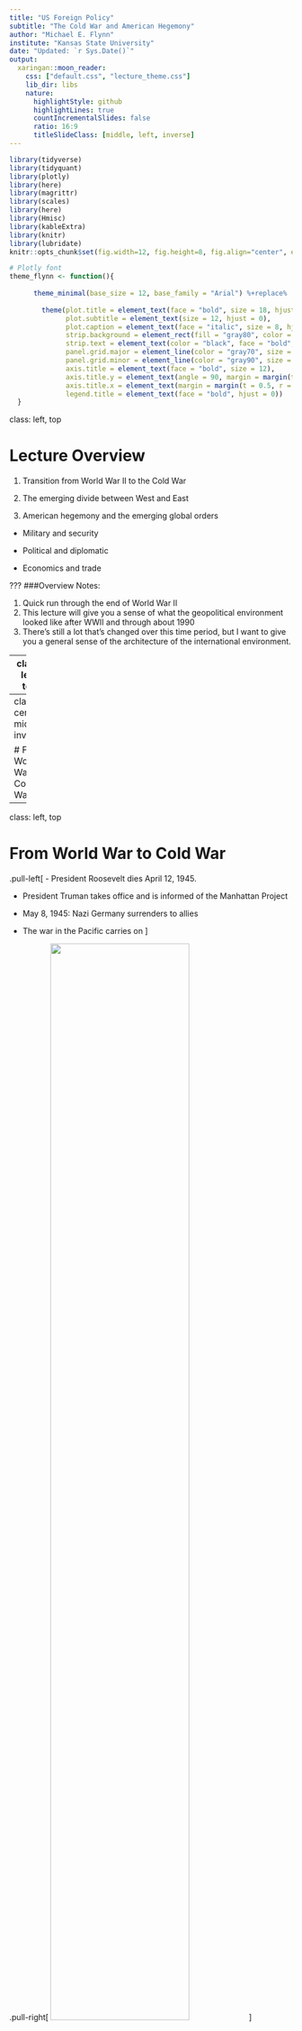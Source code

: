 ```yaml
---
title: "US Foreign Policy"
subtitle: "The Cold War and American Hegemony"
author: "Michael E. Flynn"
institute: "Kansas State University"
date: "Updated: `r Sys.Date()`"
output: 
  xaringan::moon_reader:
    css: ["default.css", "lecture_theme.css"]
    lib_dir: libs
    nature:
      highlightStyle: github
      highlightLines: true
      countIncrementalSlides: false
      ratio: 16:9
      titleSlideClass: [middle, left, inverse]
---
```

```r
library(tidyverse)
library(tidyquant)
library(plotly)
library(here)
library(magrittr)
library(scales)
library(here)
library(Hmisc)
library(kableExtra)
library(knitr)
library(lubridate)
knitr::opts_chunk$set(fig.width=12, fig.height=8, fig.align="center", echo=FALSE, warning=FALSE, error=FALSE, message=FALSE, dpi=400) 

# Plotly font
theme_flynn <- function(){ 
  
      theme_minimal(base_size = 12, base_family = "Arial") %+replace% 
        
        theme(plot.title = element_text(face = "bold", size = 18, hjust = 0, margin = margin(t = 0, b = 0.3, l = 0, r = 0, unit = "cm")),
              plot.subtitle = element_text(size = 12, hjust = 0),
              plot.caption = element_text(face = "italic", size = 8, hjust = 1, margin = margin(t = 0.2, unit = "cm")),
              strip.background = element_rect(fill = "gray80", color = "black"),
              strip.text = element_text(color = "black", face = "bold", margin = margin(t = 0.2, b = 0.2, l = 0.2, r = 0.2, unit = "cm")),
              panel.grid.major = element_line(color = "gray70", size = 0.15),
              panel.grid.minor = element_line(color = "gray90", size = 0.1),
              axis.title = element_text(face = "bold", size = 12),
              axis.title.y = element_text(angle = 90, margin = margin(t = 0, r = 0.5, b = 0, l = 0, unit = "cm")),
              axis.title.x = element_text(margin = margin(t = 0.5, r = 0, b = 0, l = 0, unit = "cm")),
              legend.title = element_text(face = "bold", hjust = 0))
  }
```

class: left, top

# Lecture Overview

1. Transition from World War II to the Cold War 

2. The emerging divide between West and East

3. American hegemony and the emerging global orders

  - Military and security
  
  - Political and diplomatic
  
  - Economics and trade
  
  
???
###Overview Notes:

1. Quick run through the end of World War II
2. This lecture will give you a sense of what the geopolitical environment looked like after WWII and through about 1990
3. There's still a lot that's changed over this time period, but I want to give you a general sense of the architecture of the international environment. 
  
  
  


---
class: left, top

# Key Questions

1. How did the events of the late 19th and early 20th centuries shape the development of the Cold War?

2. Who were some of the key players involved in shaping US foreign policy during the early Cold War years?

3. What were the key features of the US-led global order that emerges after Wolrd War II?



---
class: center, middle, inverse

# From World War to Cold War


---
class: left, top

# From World War to Cold War


.pull-left[
- President Roosevelt dies April 12, 1945. 

- President Truman takes office and is informed of the Manhattan Project

- May 8, 1945: Nazi Germany surrenders to allies

- The war in the Pacific carries on
]

.pull-right[
<img src="../images/franklin-roosevelt.jpg" style="width:70%;">
]



???

# Background

- Truman didn't know about Manhattan Project. Had several run-ins with Secretary of War Henry Stimson when he was in the Senate. Truman was trying to hunt down wasteful programs.




---
class: left, top

# From World War to Cold War

### Japan and the atomic bomb

- Invasion?

- Demonstration?

- Bombing?


???

# Background
- Many argued invasion would be too costly.
- Debate over how best to end war. Three options presented.
- Arsenal initially limited, so demonstration would waste a valuable weapon.
- Also a risk it wouldn't work if demonstrated.
- The decision to use the bomb not just about US and Japan. Also motivated by USSR. US wanted to end the war quickly to avoid Soviet interference in Pacic.




---
class: left, top

# From World War to Cold War

.pull-left[
Henry Stimson

- Secretary of War under Roosevelt and Truman

- Opposes calls for demonstration of atomic weapons

- Influential in selecting targets
]


.pull-right[
<img src="../images/henry-stimson-old.jpg" style="width:70%">
]

???

### Stimson Background
- Previously served as Secretary of War under Howard Taft, and Secretary of State under Herbert Hoover
- Governor-General of Philippines
- Highly influential in shaping US policy during WWII
- Specifically advocated for using nuclear weapons, but opposed targeting sites that were culturally significant. Got Kyoto knocked off the list of potential targets.
- Also suggested sharing nuclear technology with USSR as a means of deating post-war tensions.




---
class: left, top

### From World War to Cold War

.pull-left[
Decision is made to use the bombs

 - Hiroshima bombed on August 6, 1945

- Nagasaki bombed on August 9, 1945

- Japan surrenders on August 14, 1945

To right: Replica of “Fat Man”, bomb dropped on Nagasaki
]

.pull-right[
<img src="../images/fat-man.jpg">
]

???

### Info on bomb's  use
- US Policymakers knew how destructive the bomb could/would be. 
- Didn't fully understand all of the implications re radioactive fallout.



---
class: middle, center, inverse

# The Emerging Divide



---
class: left, top

# The Emerging Divide

Tensions between the US and USSR go back long before World War II

- Longstanding ideological opposition to communism

- Soviet skepticism of Western intensions during war (the second front)

- Soviets want secure borders in Europe

???

### US long opposed to communism.
- Long history of government action against communists domestically
- US troops invaded Russia and attempted to reverse the Russian Revolution in 1917
- The second front. Soviets thought US and UK would wait and let USSR and Germany bleed to death.
- Tehran conference: Soviets long pushed for second front to take pressure off them in East. They agree to press Germans to take pressure off Allied campaign in France.
- Soviets also occupying territory in the East as they move into Germany. Incredibly brutal. Dan Carlin's Hardcore History podcast has good info on this. Lots of murder and rape.
- 1939 Nazi-Soviet Pact/Molotov-Ribbentrop Pact: Germany and USSR divvy up Eastern Europe.
- 1944 Warsaw uprising. Soviets out outskirts of town but let Germans massacre
Poles.




---
class: left, top

# The Emerging Divide

Key post-war events

- Soviets absorb occupied territories, which become the Warsaw Pact States

- British begin cutting aid to Greece and Turkey in 1946

- Soviets making claims on territory in Iran and Turkey

???

### Soviets occupy territory and solidify control.
- British secretly announces to the US in 1946 that it an no longer sustain aid to Greece and Turkey. Greece is currently fghting a civil war, with communist forces on one side.
- Greece holds cultural signifcance to US
- Stalin also attempting to bully US into making concessions in Iran and Turkey. 
- Stalin wants oil concessions and access to warm water ports.
- Iran issue taken to Security Council in 1946. The first serious issue brought before the body. Stalin eventually withdrew.




---
class: center, middle

<img src="../images/percentages-agreement.png" style="width:35%;">


???

### Percentages Agreement
- Fourth Moscow Conference of 1944
- Text: Romania, Greece, Yugoslavia, Hungary, Bulgaria
- Roosevelt's representative not included in these meetings between Churchill and Stalin. FDR protests.
- Churchill demands British sphere in Greece. This comes back to bite them in 1947 when they can no longer support Greeks.





---
class: center, middle

<img src="../images/occupied-germany-map.png" style="width:45%;">

???

### Shows allied occupation zones
- Cream areas are annexed by Poland and USSR, respectively.
- Cream area to left was effectively control by France (Saar Protectorate) but was reintegrated into Germany in 1957.






---
class: left, top

# The Emerging Divide 

.pull-left[
The Truman Doctrine

- First outlined in President Truman’s March 1947 speech before Congress

- Promises to support free peoples resisting tyrannical governments

- Also lays foundations for foreign aid programs by calling for assistance to Greece and Turkey

- To right: President Harry Truman
]

.pull-right[
<img src="../images/harry-truman.jpg" style="width:63%; right:-70px;">
]


???
### Truman Doctrine
- Direct reaction to events in Greece and Turkey
- FDR seemed more optimistic regarding cooperation with Russa. Truman more skeptical.
- "Must be the policy of the United States to support free peoples who are resisting
attempted subjugation by armed minorities or by outside pressures...We must
assist free peoples to work out their own destinies in their own way. (as quoted
in Gaddis 2007, 31)"
- Lays the foundations for economic and military aid programs, which haven't existed before.





---
class: left, top

# The Emerging Divide

.pull-left[
The Marshall Plan

- General George Marshall, Secretary of State under President Truman

- June 1947: Delivered Harvard’s commencement speech. The “opening shot” of the Marshall Plan

- Catalyst for what would become the Organization for Economic Cooperation and Development (OECD)

- To right: General George C. Marshall
]


.pull-right[
<img src="../images/george-marshall.jpeg" style="width:58%; right:-60px; top:-50px;">
]

???
### Marshall Plan
- Builds off of the Truman doctrine
- Europe's economy is in ruins. Hunger and poverty viewed as greater threats than
direct Soviet intervention.
- Calls for massive economic assistance to help rebuild Europe (European Recovery
Program).
- Excerpt from Marshall's speech: "Aside from the demoralizing effect on the world
at large and the possibilities of disturbances arising as a result of the desperation
of the people concerned, the consequences to the economy of the United States
should be apparent to all. It is logical that the United States should do whatever
it is able to do to assist in the return of normal economic health in the world,
without which there can be no political stability and no assured peace. Our policy
is directed not against any country or doctrine but against hunger, poverty, desperation and chaos. Its purpose should be the revival of a working economy in the
world so as to permit the emergence of political and social conditions in which free
institutions can exist. Such assistance, I am convinced, must not be on a piece-
meal basis as various crises develop. Any assistance that this Government may
render in the future should provide a cure rather than a mere palliative. Any government that is willing to assist in the task of recovery will find full co-operation
I am sure, on the part of the United States Government. Any government which
maneuvers to block the recovery of other countries cannot expect help from us.
Furthermore, governments, political parties, or groups which seek to perpetuate
human misery in order to profit therefrom politically or otherwise will encounter
the opposition of the United States." OECD Marshall Plan Speech.
- Soviets invited to partake. They refused.







---
class: left, top

# The Emerging Divide

.pull-left[
George F. Kennan

- Director of Policy Planning, US State Department, Ambassador to the USSR

- Father of containment doctrine

- Author of the “Long Telegram” and the infamous “X Article” in Foreign Affairs

- Emphasis on non-military resistance to Soviet expansion
]

.pull-right[
<img src="../images/george-kennan.jpg" style="width:60%; right:-60px;">
]


???
### George Kennan
- Kennan had been a foreign service officer for years.
- In 1946---Long telegram was about 8,000 words. Ridiculous considering model of
telegraphic delivery.
- Early skeptic of the US' ability to cooperate with the Soviets
- Containment emphasized less militarized resistance to USSR.
- Kennan argued that Soviet rulers justified their rule on the idea that the West
was trying to destroy the USSR/Russian people. The use of military force to
counter them would only play into their narrative, helping to justify the Soviet
regime's harsh domestic policies.
- Kennan opposed NATO for this reason. He believed the formation of an alliance
excluding the USSR would serve as the proof Soviet leaders needed









---
class: left, top

# The Emerging Divide

.pull-left[
Paul Nitze

- Contemporary of George Kennan

- Second Director of Policy Planning

- Primary author of NSC–68

- Supported a more militant version of Kennan’s containment strategy
]

.pull-right[
<img src="../images/paul-nitze.jpg" style="width:65%; right:-40px;">
]

???
### Paul Nitze
- One of the principal authors of NSC-68
- Set out a vision of a more militarized approach to containment
- Kennan opposed this view. 





---
class: left, top

# The Emerging Divide

Later events: 

- Communist coup in Czechoslovakia (1948)

- Yugoslav–Soviet split (1948)

- Communist victory in China (1949)

- USSR detonates atomic bomb (1949)

- Chinese-Soviet Alliance (1950)

- Korean War (1950–1953)

- Communist parties gain strength in Europe after WWII


???
### Other events pave the way for the cold war:
- 1948: Stalin approves communist coup in Czechoslovakia. Had retained democratic government after the war. Czech foreign minister found dead on the ground.Suspicions that communists pushed him.
- 1948: Tito splits with Stalin. US begins giving aid to Tito's regime. Dean Acheson
famously says "he might be a son of a bitch, but he's our son of a bitch."
- Communist Chinese win Civil War in 1949. Nationalists retreat to Taiwan
- Chinese and Soviets form alliance in 1950. Perpetuates idea that there is a monolithic transnational communism bloc
- Korean War. Reinforced idea that USSR would use force to advance communism around the world.
- Economic devastation after WWI also leads to rise in support for communist parties. US worries that communists will gain power through legitimate electoral channels, and will be subservient to USSR.







---
class: center, middle, inverse

# American Hegemony


---
class: left, top

# American Hegemony

### What is hegemony?

--

> Hegemony is a __preponderance of global power__

???

Note that this means a hegemonic power doesn't get everything it wants. But more power helps in bargaining processes. 





---
class: left, top

# American Hegemony

US emerges from World War II with unparalleled economic and military power

Europe, not so much

US foreign policy focuses on three goals:

1. Checking Soviet expansion

2. Promoting recovery of war-torn areas

3. Promoting greater global integration


???
Goal of promoting integration is a reaction to World War I and Western liberal political thought (e.g. Adam Smith, Immanuel Kant, etc.)






---
class: center, middle

```r
data <- read.csv(here("../../../Data Files/COW Data/NMC_5_0/NMC_5_0.csv")) %>% 
  subset(year == 1945 | year == 1950)

# Comparison
ggplot(data = subset(data, cinc >= 0.01), aes(x = reorder(stateabb, cinc), y = cinc, group = as.factor(year), fill = as.factor(year))) +
  geom_bar(stat = "identity", position = "dodge", color = "black", size = 0.1) +
  theme_flynn() +
  theme(text = element_text(size = 16)) +
  scale_fill_brewer(palette = "Set2") +
  labs(x = "Country",
       y = "CINC Score",
       fill = "Year",
       title = "Countries with minimum 1% CINC score",
       subtitle = "Mind the difference between absolute, relative, and latent capabilities",
       caption = "Data obtained from Correlates of War Project's National Material Capabilities data (v5.0).")

```






---
class: left, top

# American Hegemony

US embarks on a massive order-building project

- The emergent order is often referred to as a “liberal hegemonic” order, or as “liberal internationalism”

- Three central pillars

  - Security

  - Diplomacy and governance

  - Economic


???
### Initial Alternatives
- Talk about the origins of liberal here. Not liberal as in politically liberal.
- Points to classical liberalism
- Two main pillars are in economic and security affairs.
- Also talk about the idea that earlier visions of post-war environment looked different
  - FDR's Four Policemen: US, England, USSR, and China (Also members of
UN Security Council). Emphasized leadership of great powers in spheres of
influence
  - US initially opposed to greater military involvement, but the situation eventually required it, and Europeans requested it. FDR told stalin troops would
be out of Europe within 2 years.





---
class: left, top

# American Hegemony

What does a liberal internationalist/hegemonic order look like?

- It emphasized a few key concepts

- US leadership (with constraints)

- Primacy of a rules-based system of global governance

- Multilateral cooperation and in economic and security affairs


???

### Examples of US leadership and constraints
- US must abide by system it sets up
- John Ikenberry argues that the US had to constrain its behavior to enjoy the long-term benefits of the order it was building.
  - If it did whatever it wanted it would provoke a backlash and would collapse immediately.
  - Getting buy-in and legitimacy was important
- Rules-based system in contrast to pure balance of power that dominated before. Rules more formally outlined/defined.






---
class: left, top

# American Hegemony

### Security affairs:

- North Atlantic Treaty Organization (NATO)

- Central Treaty Organization (CENTO)

- United Nations (UN)

- Southeast Asia Treaty  Organization (SEATO)


???

# Note

- US leaders insisted Europeans had to take the lead in forming NATO
- US has to be asked to join partly to secure domestic support.






---
class: center, middle

<img src="../images/WORPOL3_MAP01.04.jpg" style="width:75%">




---
class: left, top

# American Hegemony

### Diplomatic affairs:

- Establish standards and principles to govern the post-War world

- Provide forum for dispute resolution between states

- Determine the fate of colonial territories and societies




---
class: left, top

# American Hegemony

### Diplomatic affairs:

- United Nations (UN)

  - International Atomic Energy Agency (IAEA)
  
  - World Health Organization
  
  - United Nations Human Rights Council

???

### Notes:

- The idea here was to establish greater coordination between countries
- Resolve problems before they emerged, and do so peacefully
- Coordinate to facilitate greater interactions in other spaces (e.g. economic)






---
class: left, top

# American Hegemony

.pull-left[
Promoting democracy

- US seeking to promote democracy abroad

- Much of this is rooted in opposition to communism

- Much of this effort conflicts with treatment of minority Americans at home

- Many fear that US efforts to promote democracy and the rule of law will be applied unevenly across the international landscape

- To right: James Byrnes, Secretary of State 1945-1947
]

.pull-right[
<img src="../images/james-byrnes.jpg" style="width:60%; left:30px;">
]



???

# Notes on Byrnes, Multilateralism, and Human Rights:

- Secretary of STate. Also a staunch segregationist.

- Brynes served in the House, Senate, and briefly as an associate justice on the US supreme court (though his tenure is the shortest on record). He played an important role in blocking anti-lynching legislation, blocking support for black colleges and universities, and also in maintaining white control over Democratic Party politics in South Carolina.

- The State Department and various US officials worried that the Untied Nations Commission on Human Rights might have the power to investigate human rights abuses within the US. Also worried that it might be able to compel the US to impose equal protections for blacks and other minority groups. Also sought to prevent the commission from having the power to investigate petitions brought by various minority groups.

- US immediately sought to weaken these institutions for fear that they would be used against the US. They also sought to limit petitions to come only from member states (i.e. not from individuals or non-governmental organizations).

- This is exactly what happened---the National Negro Congress brought a petition to the UN on June 6, 1946 that outlined the oppression of black Americans (See Anderson 2003, 80-81).




---
class: center, middle


<figure>
<img src="../images/walter-white.jpg" style="width:350px; height:425px;">
<figcaption> Walter White </figcaption>
</figure>


<figure>
<img src="../images/thurgood-marshall.jpg" style="width:350px; height:425px;">
<figcaption> Thurgood Marshall </figcaption>
</figure>


???

# Notes on NAACP

- We typically think of NAACP as a domestic civil rights organization
- Historian Carol Anderson discusses how the concept of "civil rights" grew out of an effort to avoid red-baiting. 
- The goal was initially to pursue a more general global agenda of human rights.
- Walter White and Thurgood Marshall were two leading figures in the NAACP and were closely engaged with the early formulation of US human rights policy and stance re the United Nations.





---
class: left, top

# American Hegemony


### Economic affairs:

- Promote greater economic integration among all states

- Remove barriers to trade and investment

- Reaction to interwar period and Great Depression and move to autarky 

???

# Notes on economic affairs

- Promoting greater economic integration is a reaction to the Great Depression.
- Policymakers believed that the move to autarky caused WWII.
- What do we mean? Lower tariff barriers is the big thing. Lowering taxes on imports. Think Smoot Hawley Tariff.
- Also inspired by classical liberal thinking. Roosevelt and Truman administrations are filled with people from the Northeastern business and banking sectors. They very much buy into the idea that commerce can create peace.
- They also stand to benefit economically. European economies are in ruins, and the US is the only advanced industrial economy running at full steam. They canstand to gain a lot by getting other states to lower trade barriers, thus making
US goods cheaper to buyers in other countries.
- Foreign aid viewed as an extension of the Western welfare state.







---
class: left, top

# American Hegemony

### Economic affairs:

- Bretton Woods System
  
  - General Agreement on Tariffs and Trade (GATT)

  - World Bank

  - International Monetary Fund (IMF)

???

### Early institutions

- GATT becomes TWO in 1995. Provides a forum for international trade law, tariff negotiations, and dispute resolution.
- World Bank: Originally focused on reconstruction after WWII. Later shifts to focus on development and poverty reduction. 
- IMF: Originally intended to help maintain stable exchange rates and address
balance of payments problems. US dollar was pegged to gold initially, so some
management of the monetary system was still required. Since moving off the gold
standard the IMF is not focused on debt management and balance of payments
crises. Exchange rates were fixed, but could be adjusted (See Oatley).








---
class: center, middle

```r
data <- read.csv(here("../../../Data Files/COW Data/COW IGO Data/igounit_v2.3.csv")) 
data[data < 0] <- NA
data <- data %>% 
  group_by(year) %>% 
  dplyr::summarise(igocount = n_distinct(ioname))

# Annual count of IGOs
ggplot(data = data, aes(x = year, y = igocount)) +
  geom_area(fill = "deepskyblue", color = "black", size = 0.1, alpha = 0.8) +
  theme_flynn() +
  theme(text = element_text(size = 16)) +
  scale_x_continuous(breaks = seq(1815, 2010, 15), limits = c(1815, 2010)) +
  scale_y_continuous(breaks = seq(0, 350, 50)) +
  labs(x = "Year",
       y = "Count",
       title = "Number of Intergovernmental Organizations, 1815-2005",
       subtitle = "World War II represents an inflection point",
       caption = "Data obtained from Correlates of War Project's IGO data (v2.3)")
```

???

### Note:

- Growth of IGOs also reflects growing interest in global governance
- US participation in multilateral treaties also grows steadily over time, but really takes off in mid-20th century.










---
class: left, top

# American Hegemony

What does all this mean for US foreign policy?

--

Big changes, that’s what!

--

- US forges a series of long-term military alliances
- New economic and military aid programs
- Building up a nuclear arsenal
- Maintaining long-term overseas military deployments
- Maintaining high levels of military spending
- Using military force abroad with greater regularity and intensity
- Focus on political demands from less developed countries
- Economic and monetary policies more tightly entwined with rest of the world
- Policy goals require greater international coordination (i.e. multilateralism)
- Greater attention on disparities between US domestic policies and foreign policies


???

### World is more complicated

- The US is in a position to manage many, many more relationships than in the past, and those issues are increasingly technical in nature (e.g. trade, nuclear weapons, etc.)

- The issue of race relations in the US was a major focus in the lead up to the conferences laying out the United Nations

- Domestic groups used foreign policy statements and international institutions to call attention to domestic injustices

- International actors pointed to US domestic problems with race to undermine its rhetoric for justice, equality, and democracy abroad.



---
class: center, middle

```r
data <- read.csv(here("../../../Data Files/ATOP V4.0 Data (csv)/atop4_0ddyr.csv")) %>% 
  subset(stateA == 2 & defense == 1) %>% 
  group_by(year) %>% 
  summarise(allies = n_distinct(stateB))

combined <- tibble(year = seq(1815, 2016)) %>% 
  left_join(data) %>% 
  mutate(allies = ifelse(is.na(allies), 0, allies)) 


# US allies over time
ggplot(data = combined, aes(x = year, y = allies)) +
  geom_line() +
  theme_flynn() +
  theme(text = element_text(size = 16)) +
  scale_x_continuous(breaks = seq(1815, 2016, 20)) +
  scale_y_continuous(breaks = seq(0, 70, 10), limits = c(0, 70)) +
  labs(x = "Year",
       y = "Count",
       title = "US defense pacts over time, 1815-2016",
       subtitle = "World War II and the Cold War mark an important turning point",
       caption = "Data obtained from the Alliance Treaty Obligations and Provisions Data, (v4.0)")
  

```



---
class: center, middle

```r
milper <- read.csv(here("../../../Data Files/COW Data/NMC_5_0/NMC_5_0.csv"))  %>% 
  subset(ccode == 2) %>% 
  mutate(milper.per = milper / tpop)
  
# US military personnel as percent of population
p2 <- ggplot(data = milper, aes(x = year, y = milper.per)) +
  geom_area(fill = "deepskyblue", color = "black") +
  theme_flynn() +
  theme(text = element_text(size = 16)) +
  scale_x_continuous(breaks = seq(1815, 2015, 20)) +
  scale_y_continuous(breaks = seq(0, 0.10, 0.02), limits = c(0, 0.10), labels = percent) +
  labs(x = "Year",
       y = "",
       title = "Military personnel as percentage of total population, 1815-2015",
       subtitle = "Historically the US military has been very small, until the Cold War",
       caption = "Data obtained from the Correlates of War Project National Material Capabilities data (v5.0).\nhttp://www.correlatesofwar.org/data-sets/national-material-capabilities")

p2
```




---
class: center, middle

```r
milspend <- read.csv(here("../../../Data Files/COW Data/NMC_5_0/NMC_5_0.csv")) %>% 
  subset(ccode == 2 & year >= 1913) 

# Note this uses Consumer Price Index for All Urban Consumers: All Items in U.S. City Average
cpi <- tq_get("CPIAUCNS",
              get = "economic.data",
              from = "1913-01-01",
              to = "2019-01-01") %>% 
  mutate(year = format(date, "%Y")) %>% 
  group_by(year) %>% 
  summarise(cpi = mean(price)) %>% 
  mutate(basevalue = cpi[year==2018],
         cpi = cpi/basevalue,
         year = as.numeric(year))

combined <- milspend %>% 
  left_join(cpi) %>% 
  mutate(milex.cons = milex/cpi)

# US military spending 1913-2015
ggplot(data = combined, aes(x = year, y = milex.cons/1000000)) +
  geom_line() +
  theme_flynn() +
  theme(text = element_text(size = 16)) +
  scale_x_continuous(breaks = seq(1915, 2015, 20)) +
  scale_y_continuous(labels = dollar) +
  labs(x = "Year",
       y = "Billions of 2018 dollars",
       title = "US military spending by year, 1913-2012",
       subtitle = "Military spending was historically very low until the Cold War",
       caption = "Military spending data obtained from Correlates of War Project's National Material Capabilities data (v5.0).\nInflation data obtained from FRED data series CPIAUCNS.")

```

???
###Note: 
- FDR promised Stalin at Tehran conference that US troops would be out of Europe within two years







---
class: left, top

# Accepting American Leadership

European considerations:

- Military weakness
- Economic weakness
- Intra-European competition 


Other Countries:

- US position on Anti-Imperialism
- US rhetoric on self-determination, democracy, and human rights
- Support for particular domestic political and military factions
- Economic and/or military assistance
- Access to American markets


???

### Notes:

- Military Weakness
 - Soviet Union increasingly hostile.
 - Western European militaries exhausted from the war
 - Military capabilities take a long time to rebuild
- Economic Weakness
 - Economies are in ruins. Basic infrastructure and capital need to reaccumulate
 - US aid is a necessity to rebuild. Europeans can't manufacture basic goods.
 - US leadership in military affairs will help ease the burdens on recovering economies, allowing Europeans to divert resources to other ends.
- Intra-European competition
 - US involvement helps to alleviate fears of a security dilemma
 - Reconstruction and rearmament would be uneven, and some countries are more exposed to the USSR than others.
 - US involvement helped to serve as a sort of referee
 - This was particularly important for France and Germany, whose long history made them wary of each other
 
- Other countries:
  - Legacy of Wilson's attitude during Paris negotiations in 1919 still haunts independence movements
  - Many wary of US hypocrisy with respect to the treatment of minorities at home. Disconnect between US behavior and rhetoric
  - Other countries see the US-Soviet rivalry as an opportunity to exploit. Get aid, money, weapons, and access to markets.